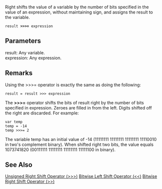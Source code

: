 Right shifts the value of a variable by the number of bits specified in the value of an expression, without maintaining sign, and assigns the result to the variable.

 result '''&gt;&gt;&gt;=''' expression
==Parameters==
; result: Any variable.
; expression: Any expression.

==Remarks==
Using the &gt;&gt;&gt;= operator is exactly the same as doing the following:

 result = result &gt;&gt;&gt; expression
The '''&gt;&gt;&gt;=''' operator shifts the bits of result right by the number of bits specified in expression. Zeroes are filled in from the left. Digits shifted off the right are discarded. For example:

 var temp
 temp = -14
 temp &gt;&gt;&gt;= 2
The variable temp has an initial value of -14 (11111111 11111111 11111111 11110010 in two's complement binary). When shifted right two bits, the value equals 1073741820 (00111111 11111111 11111111 11111100 in binary).


==See Also==

              

              

              

              

              
[[javascript/operators/unsigned right shift|Unsigned Right Shift Operator (&#62;&#62;&#62;)]]
[[javascript/operators/bitwise left shift|Bitwise Left Shift Operator (&#60;&#60;)]]
[[javascript/operators/bitwise right shift|Bitwise Right Shift Operator (&#62;&#62;)]]

